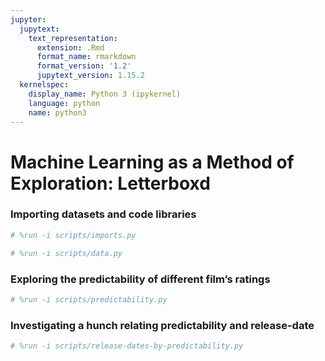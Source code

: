 ```yaml
---
jupyter:
  jupytext:
    text_representation:
      extension: .Rmd
      format_name: rmarkdown
      format_version: '1.2'
      jupytext_version: 1.15.2
  kernelspec:
    display_name: Python 3 (ipykernel)
    language: python
    name: python3
---
```


# Machine Learning as a Method of Exploration: Letterboxd


### Importing datasets and code libraries

```python
# %run -i scripts/imports.py
```

```python
# %run -i scripts/data.py
```

### Exploring the predictability of different film's ratings

```python
# %run -i scripts/predictability.py
```

### Investigating a hunch relating predictability and release-date

```python
# %run -i scripts/release-dates-by-predictability.py
```
